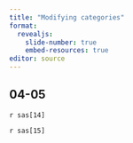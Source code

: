```yaml
---
title: "Modifying categories"
format: 
  revealjs:
    slide-number: true
    embed-resources: true
editor: source
---
```


## 04-05

`r sas[14]`

`r sas[15]`

